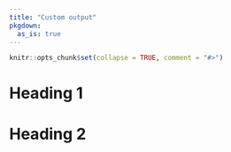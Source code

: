 ```yaml
---
title: "Custom output"
pkgdown:
  as_is: true
---
```


```r
knitr::opts_chunk$set(collapse = TRUE, comment = "#>")
```

# Heading 1

# Heading 2

